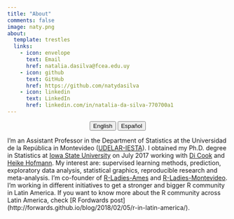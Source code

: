 ```yaml
---
title: "About"
comments: false
image: naty.png
about:
  template: trestles
  links:
    - icon: envelope
      text: Email
      href: natalia.dasilva@fcea.edu.uy
    - icon: github
      text: GitHub
      href: https://github.com/natydasilva
    - icon: linkedin
      text: LinkedIn
      href: linkedin.com/in/natalia-da-silva-770700a1 
---
```


<center>

::: {.btn-group role="group" aria-label="About"}
<a href="about.html"> <button type="button" class="btn btn-primary me-md-2 btn-sm">English</button></a> <a href="about-es.html"><button type="button" class="btn btn-primary me-md-2 btn-sm">Español</button></a>
:::

</center>

::: {#hero-heading}
I'm an Assistant Professor in the Department of Statistics at the Universidad de la República in Montevideo ([UDELAR-IESTA](http://www.iesta.edu.uy)).
I obtained my Ph.D. degree in Statistics at [Iowa State University](https://www.iastate.edu) on July 2017 working with [Di Cook](http://www.dicook.org) and [Heike Hofmann](http://hofmann.public.iastate.edu/index.html).
My interest are: supervised learning methods, prediction, exploratory data analysis, statistical graphics, reproducible research and meta-analysis. 
I'm co-founder of [R-Ladies-Ames](https://www.meetup.com/R-Ladies-Ames/) and [R-Ladies-Montevideo](https://www.meetup.com/rladies-montevideo/). I'm working in different initiatives to get a stronger and bigger R community in Latin America. If you want to know more about the R community across Latin America, check [R Fordwards post] (http://forwards.github.io/blog/2018/02/05/r-in-latin-america/).
:::
